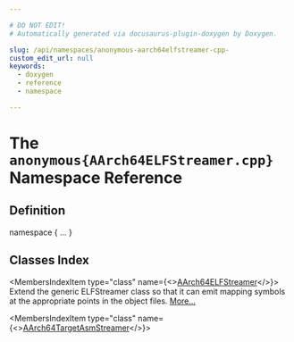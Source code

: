 ```yaml
---

# DO NOT EDIT!
# Automatically generated via docusaurus-plugin-doxygen by Doxygen.

slug: /api/namespaces/anonymous-aarch64elfstreamer-cpp-
custom_edit_url: null
keywords:
  - doxygen
  - reference
  - namespace

---
```





# The `anonymous{AArch64ELFStreamer.cpp}` Namespace Reference

<DoxygenPage pluginConfig={pluginConfig}>



## Definition

<CodeBlock>namespace &#123; ... &#125;</CodeBlock>

## Classes Index

<MembersIndex>

<MembersIndexItem
  type="class"
  name={<><a href="/docs/api/classes/anonymous-namespace-aarch64elfstreamer-cpp-/aarch64elfstreamer">AArch64ELFStreamer</a></>}>
Extend the generic ELFStreamer class so that it can emit mapping symbols at the appropriate points in the object files. <a href="/docs/api/classes/anonymous-namespace-aarch64elfstreamer-cpp-/aarch64elfstreamer/#details">More...</a>
</MembersIndexItem>

<MembersIndexItem
  type="class"
  name={<><a href="/docs/api/classes/anonymous-namespace-aarch64elfstreamer-cpp-/aarch64targetasmstreamer">AArch64TargetAsmStreamer</a></>}>
</MembersIndexItem>

</MembersIndex>


</DoxygenPage>
